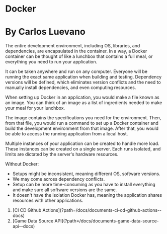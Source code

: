 
# Docker

# By Carlos Luevano

The entire development environment, including OS, libraries, and dependencies, are
encapsulated in the container. In a way, a Docker container can be thought of like a lunchbox
that contains a full meal, or everything you need to run your application.

It can be taken
anywhere and run on any computer. Everyone will be running the exact same application when
building and testing. Dependency versions will be defined, which eliminates version conflicts
and the need to manually install dependencies, and even computing resources.

When setting up Docker in an application, you would make a file known as an image. You can
think of an image as a list of ingredients needed to make your meal for your lunchbox.

The
image contains the specifications you need for the environment. Then, from that file, you would
run a command to set up a Docker container and build the development environment from that
image. After that, you would be able to access the running application from a local host.

Multiple instances of your application can be created to handle more load. These instances
can be created on a single server. Each runs isolated, and limits are dictated by the server's
hardware resources.

Without Docker:

- Setups might be inconsistent, meaning different OS, software versions.
- We may come across dependency conflicts.
- Setup can be more time-consuming as you have to install everything and make sure all software versions are the same.
- It doesn't have the isolation Docker has, meaning the application shares resources with other applications.

<ol className="doc_nav_links">
  <li>
    [CI CD Github Actions](?path=/docs/documents-ci-cd-github-actions--docs)
  </li>
  <li>
    [Game Data Source API](?path=/docs/documents-game-data-source-api--docs)
  </li>
</ol>
